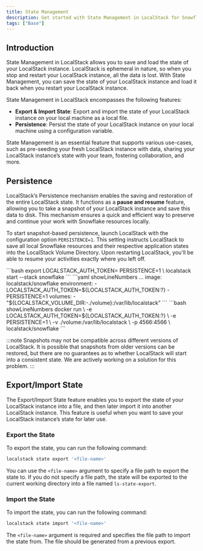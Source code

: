 ```yaml
---
title: State Management
description: Get started with State Management in LocalStack for Snowflake
tags: ["Base"]
---
```



## Introduction

State Management in LocalStack allows you to save and load the state of your LocalStack instance. LocalStack is ephemeral in nature, so when you stop and restart your LocalStack instance, all the data is lost. With State Management, you can save the state of your LocalStack instance and load it back when you restart your LocalStack instance.

State Management in LocalStack encompasses the following features:

- **Export & Import State**: Export and import the state of your LocalStack instance on your local machine as a local file.
- **Persistence**: Persist the state of your LocalStack instance on your local machine using a configuration variable.

State Management is an essential feature that supports various use-cases, such as pre-seeding your fresh LocalStack instance with data, sharing your LocalStack instance’s state with your team, fostering collaboration, and more.

## Persistence

LocalStack’s Persistence mechanism enables the saving and restoration of the entire LocalStack state. It functions as a **pause and resume** feature, allowing you to take a snapshot of your LocalStack instance and save this data to disk. This mechanism ensures a quick and efficient way to preserve and continue your work with Snowflake resources locally.

To start snapshot-based persistence, launch LocalStack with the configuration option `PERSISTENCE=1`. This setting instructs LocalStack to save all local Snowflake resources and their respective application states into the LocalStack Volume Directory. Upon restarting LocalStack, you'll be able to resume your activities exactly where you left off.

<Tabs>
<TabItem label="LocalStack CLI">
```bash
export LOCALSTACK_AUTH_TOKEN=<your_auth_token>
PERSISTENCE=1 \
localstack start --stack snowflake
```
</TabItem>
<TabItem label="Docker Compose">
```yaml showLineNumbers
    ...
    image: localstack/snowflake
    environment:
      - LOCALSTACK_AUTH_TOKEN=${LOCALSTACK_AUTH_TOKEN:?}
      - PERSISTENCE=1
    volumes:
      - "${LOCALSTACK_VOLUME_DIR:-./volume}:/var/lib/localstack"
```
</TabItem>
<TabItem label="Docker">
```bash showLineNumbers
docker run \
  -e LOCALSTACK_AUTH_TOKEN=${LOCALSTACK_AUTH_TOKEN:?} \
  -e PERSISTENCE=1 \
  -v ./volume:/var/lib/localstack \
  -p 4566:4566 \
  localstack/snowflake
```
</TabItem>
</Tabs>

:::note
Snapshots may not be compatible across different versions of LocalStack.
It is possible that snapshots from older versions can be restored, but there are no guarantees as to whether LocalStack will start into a consistent state.
We are actively working on a solution for this problem.
:::

## Export/Import State

The Export/Import State feature enables you to export the state of your LocalStack instance into a file, and then later import it into another LocalStack instance. This feature is useful when you want to save your LocalStack instance’s state for later use.

### Export the State

To export the state, you can run the following command:

```bash
localstack state export '<file-name>'
```

You can use the `<file-name>` argument to specify a file path to export the state to. If you do not specify a file path, the state will be exported to the current working directory into a file named `ls-state-export`.

### Import the State

To import the state, you can run the following command:

```bash
localstack state import '<file-name>'
```

The `<file-name>` argument is required and specifies the file path to import the state from. The file should be generated from a previous export.
